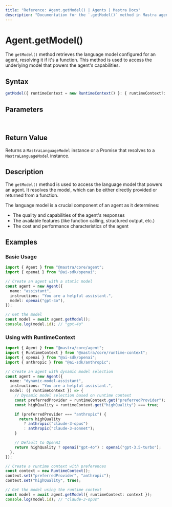 ```yaml
---
title: "Reference: Agent.getModel() | Agents | Mastra Docs"
description: "Documentation for the `.getModel()` method in Mastra agents, which retrieves the language model that powers the agent."
---
```


# Agent.getModel()

The `getModel()` method retrieves the language model configured for an agent, resolving it if it's a function. This method is used to access the underlying model that powers the agent's capabilities.

## Syntax

```typescript
getModel({ runtimeContext = new RuntimeContext() }: { runtimeContext?: RuntimeContext } = {}): MastraLanguageModel | Promise<MastraLanguageModel>
```

## Parameters

<br />
<PropertiesTable
  content={[
    {
      name: "runtimeContext",
      type: "RuntimeContext",
      isOptional: true,
      description:
        "Runtime context for dependency injection and contextual information.",
    },
  ]}
/>

## Return Value

Returns a `MastraLanguageModel` instance or a Promise that resolves to a `MastraLanguageModel` instance.

## Description

The `getModel()` method is used to access the language model that powers an agent. It resolves the model, which can be either directly provided or returned from a function.

The language model is a crucial component of an agent as it determines:

- The quality and capabilities of the agent's responses
- The available features (like function calling, structured output, etc.)
- The cost and performance characteristics of the agent

## Examples

### Basic Usage

```typescript
import { Agent } from "@mastra/core/agent";
import { openai } from "@ai-sdk/openai";

// Create an agent with a static model
const agent = new Agent({
  name: "assistant",
  instructions: "You are a helpful assistant.",
  model: openai("gpt-4o"),
});

// Get the model
const model = await agent.getModel();
console.log(model.id); // "gpt-4o"
```

### Using with RuntimeContext

```typescript
import { Agent } from "@mastra/core/agent";
import { RuntimeContext } from "@mastra/core/runtime-context";
import { openai } from "@ai-sdk/openai";
import { anthropic } from "@ai-sdk/anthropic";

// Create an agent with dynamic model selection
const agent = new Agent({
  name: "dynamic-model-assistant",
  instructions: "You are a helpful assistant.",
  model: ({ runtimeContext }) => {
    // Dynamic model selection based on runtime context
    const preferredProvider = runtimeContext.get("preferredProvider");
    const highQuality = runtimeContext.get("highQuality") === true;

    if (preferredProvider === "anthropic") {
      return highQuality
        ? anthropic("claude-3-opus")
        : anthropic("claude-3-sonnet");
    }

    // Default to OpenAI
    return highQuality ? openai("gpt-4o") : openai("gpt-3.5-turbo");
  },
});

// Create a runtime context with preferences
const context = new RuntimeContext();
context.set("preferredProvider", "anthropic");
context.set("highQuality", true);

// Get the model using the runtime context
const model = await agent.getModel({ runtimeContext: context });
console.log(model.id); // "claude-3-opus"
```
